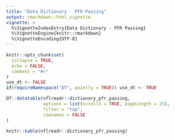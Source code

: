 ```yaml
---
title: "Data Dictionary - PFR Passing"
output: rmarkdown::html_vignette
vignette: >
  %\VignetteIndexEntry{Data Dictionary - PFR Passing}
  %\VignetteEngine{knitr::rmarkdown}
  %\VignetteEncoding{UTF-8}
---
```


```r
knitr::opts_chunk$set(
  collapse = TRUE,
  echo = FALSE,
  comment = "#>"
)
use_dt <- FALSE
if(requireNamespace("DT", quietly = TRUE)) use_dt <- TRUE
```

```r
DT::datatable(nflreadr::dictionary_pfr_passing,
              options = list(scrollX = TRUE, pageLength = 25),
              filter = "top",
              rownames = FALSE
)
```

```r
knitr::kable(nflreadr::dictionary_pfr_passing)
```
